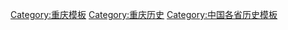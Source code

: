 [[Category:重庆模板|Category:重庆模板]]
[[Category:重庆历史|Category:重庆历史]]
[[Category:中国各省历史模板|Category:中国各省历史模板]]